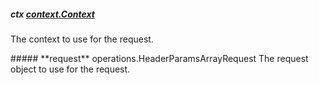 
##### **ctx** [context.Context](https://pkg.go.dev/context#Context)
The context to use for the request.

<Collapsible>
    ##### **request** operations.HeaderParamsArrayRequest
    The request object to use for the request.
    <Collapsible.Break/>
    <HeaderParamsArrayRequest/>
</Collapsible>

